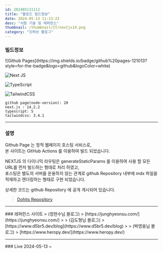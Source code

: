 ```yaml
---
id: 202405131112
title: "블로드 빌드정보"
date: 2024-05-13 11:13:22
desc: "사용 기술 및 레퍼런스"
thumbnail: /thumbnail/IT/nextjs14.png
category: "깃허브 블로그"
---
```

### 빌드정보
<div className="flex flex-wrap">
  ![Github Pages](https://img.shields.io/badge/github%20pages-121013?style=for-the-badge&logo=github&logoColor=white)
  
  ![Next JS](https://img.shields.io/badge/Next-black?style=for-the-badge&logo=next.js&logoColor=white) 
  
  ![TypeScript](https://img.shields.io/badge/typescript-%23007ACC.svg?style=for-the-badge&logo=typescript&logoColor=white)

  ![TailwindCSS](https://img.shields.io/badge/tailwindcss-%2338B2AC.svg?style=for-the-badge&logo=tailwind-css&logoColor=white)
</div>

```
github page(node-version): 20
next.js : 14.2.2
typescript: 5
tailwindcss: 3.4.1
```
<hr/>

### 설명
Github Page 는 정적 웹페이지 호스팅 서비스로, <br/>본 사이트는 GitHub Actions 를 이용하여 빌드 되었습니다.

NEXTJS 의 다이나믹 라우팅은 generateStaticParams 를 이용하여 사용 할 모든 URL를 먼저 빌드하는 형태로 처리 하였고, <br/> 포스팅은 별도의 서버를 운용하지 않는 관계로 github Repository 내부에 mdx 파일을 적재하고 렌더링하는 형태로 구현 되었습니다.

상세한 코드는 github Repository 에 공개 게시되어 있습니다.
>[Dohits Repository](https://github.com/dohits/dohits.github.io)

<hr/>
### 레퍼런스 사이트
> (정현수님 블로그) 
> [https://junghyeonsu.com/](https://junghyeonsu.com/)
>
> (김도형님 블로그) 
> [https://www.d5br5.dev/blog](https://www.d5br5.dev/blog)
>
> (박영웅님 블로그)
> [https://www.heropy.dev/](https://www.heropy.dev/)
<hr/>
### Live
2024-05-13 ~
